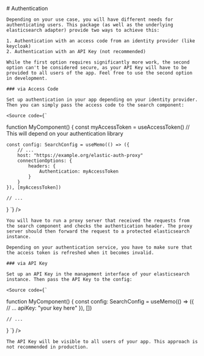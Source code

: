 

<Meta title="Authentication" />

<div className="show-lists">
    # Authentication

    Depending on your use case, you will have different needs for authenticating users. This package (as well as the underlying elasticsearch adapter) provide two ways to achieve this:

    1. Authentication with an access code from an identity provider (like keycloak)
    2. Authentication with an API Key (not recommended)

    While the first option requires significantly more work, the second option can't be considered secure, as your API Key will have to be provided to all users of the app. Feel free to use the second option in development.

    ### via Access Code

    Set up authentication in your app depending on your identity provider. Then you can simply pass the access code to the search component:

    <Source code={`
function MyComponent() {
    const myAccessToken = useAccessToken() // This will depend on your authentication library

    const config: SearchConfig = useMemo(() => ({
        // ...
        host: "https://example.org/elastic-auth-proxy"
        connectionOptions: {
            headers: {
                Authentication: myAccessToken
            }
        }
    }), [myAccessToken])

    // ...
}
    `} />

    You will have to run a proxy server that received the requests from the search component and checks the authentication header. The proxy server should then forward the request to a protected elasticsearch instance.

    Depending on your authentication service, you have to make sure that the access token is refreshed when it becomes invalid.

    ### via API Key

    Set up an API Key in the management interface of your elasticsearch instance. Then pass the API Key to the config:

    <Source code={`
function MyComponent() {
    const config: SearchConfig = useMemo(() => ({
        // ...
        apiKey: "your key here"
    }), [])

    // ...
}
`} />

    The API Key will be visible to all users of your app. This approach is not recommended in production.
</div>
